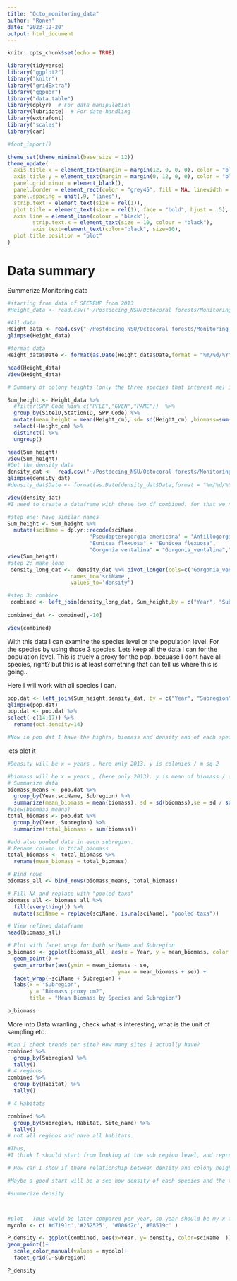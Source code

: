 ```yaml
---
title: "Octo_monitoring_data"
author: "Ronen"
date: "2023-12-20"
output: html_document
---
```


```r
knitr::opts_chunk$set(echo = TRUE)
```

```r

library(tidyverse)
library("ggplot2")
library("knitr")
library("gridExtra")
library("ggpubr")
library("data.table")
library(dplyr)  # For data manipulation
library(lubridate)  # For date handling
library(extrafont)
library("scales")
library(car)
```

```r
#font_import()

theme_set(theme_minimal(base_size = 12))
theme_update(
  axis.title.x = element_text(margin = margin(12, 0, 0, 0), color = "black"),
  axis.title.y = element_text(margin = margin(0, 12, 0, 0), color = "black"),
  panel.grid.minor = element_blank(),
  panel.border = element_rect(color = "grey45", fill = NA, linewidth = 1.5),
  panel.spacing = unit(.9, "lines"),
  strip.text = element_text(size = rel(1)),
  plot.title = element_text(size = rel(1), face = "bold", hjust = .5),
  axis.line = element_line(colour = "black"),
        strip.text.x = element_text(size = 10, colour = "black"),
        axis.text=element_text(color="black", size=10),
  plot.title.position = "plot"
)
```

# **Data summary**

Summerize Monitoring data 

```r
#starting from data of SECREMP from 2013
#Height_data <- read.csv("~/Postdocing_NSU/Octocoral forests/Monitoring data/Me playing with monitoring data/SECREMP_OCTO_RawData_2013.csv")

#All data
Height_data <- read.csv("~/Postdocing_NSU/Octocoral forests/Monitoring data/SECREMP_CSV_Files/SECREMP_OCTO_RawData_2012-2022.csv")
glimpse(Height_data)

#format data 
Height_data$Date <- format(as.Date(Height_data$Date,format = "%m/%d/%Y"))

head(Height_data)
View(Height_data)

# Summary of colony heights (only the three species that interest me) in the different transects whle keeping the metadata 

Sum_height <- Height_data %>%
  #filter(SPP_Code %in% c("PFLE","GVEN","PAME"))  %>%
  group_by(SiteID,StationID, SPP_Code) %>% 
  mutate(mean_height = mean(Height_cm), sd= sd(Height_cm) ,biomass=sum(Height_cm), n= n()) %>% 
  select(-Height_cm) %>% 
  distinct() %>% 
  ungroup()

head(Sum_height)
view(Sum_height)
#Get the density data
density_dat <-  read.csv("~/Postdocing_NSU/Octocoral forests/Monitoring data/Me playing with monitoring data/SECREMP_OCTO_Summaries_2013_Density.csv" ) 
glimpse(density_dat)
#density_dat$Date <- format(as.Date(density_dat$Date,format = "%m/%d/%Y"))

view(density_dat)
#I need to create a dataframe with those two df combined. for that we need to make density dat a long df

#step one: have similar names
Sum_height <- Sum_height %>% 
  mutate(sciName = dplyr::recode(sciName,
                          'Pseudopterogorgia americana' = 'Antillogorgia_americana',
                          "Eunicea flexuosa" = "Eunicea_flexuosa", 
                          "Gorgonia ventalina" = "Gorgonia_ventalina","Eunicea calyculata"= "Eunicea calyculata", "Pseudoplexaura porosa"="Pseudoplexaura porosa", "Pseudopterogorgia bipinnata" = 'Antillogorgia_bipinnata'))
view(Sum_height)
#step 2: make long 
 density_long_dat <-  density_dat %>% pivot_longer(cols=c('Gorgonia_ventalina', 'Antillogorgia_americana', 'Eunicea_flexuosa' ,'Total_Octocorals'),
                    names_to='sciName',
                    values_to='density')

#step 3: combine 
 combined <- left_join(density_long_dat, Sum_height,by = c("Year", "Subregion" ,"Habitat" ,  "SiteID" ,   "Site_name" ,"StationID","sciName" ) )
                                                          
combined_dat <- combined[,-10]

view(combined)
```
With this data I can examine the species level or the population level.
For the species by using those 3 species. Lets keep all the data I can for the population level. This is truely a proxy for the pop. becuase I dont have all species, right? but this is at least something that can tell us where this is going..  

Here I will work with all species I can. 

```r
pop.dat <- left_join(Sum_height,density_dat, by = c("Year", "Subregion" ,"Habitat" ,  "SiteID" ,   "Site_name" ,"StationID") )
glimpse(pop.dat)
pop.dat <- pop.dat %>% 
select(-c(14:17)) %>% 
  rename(oct.density=14)

#Now in pop dat I have the hights, biomass and density and of each species in each transect. 

```

lets plot it 
```r

#Density will be x = years , here only 2013. y is colonies / m sq-2

#biomass will be x = years , (here only 2013). y is mean of biomass / cm2 
# Summarize data
biomass_means <- pop.dat %>% 
  group_by(Year,sciName, Subregion) %>%
  summarize(mean_biomass = mean(biomass), sd = sd(biomass),se = sd / sqrt(n()), n=n() )
#view(biomass_means)
total_biomass <- pop.dat %>% 
  group_by(Year, Subregion) %>%
  summarize(total_biomass = sum(biomass))

#add also pooled data in each subregion. 
# Rename column in total_biomass
total_biomass <- total_biomass %>%
  rename(mean_biomass = total_biomass)

# Bind rows 
biomass_all <- bind_rows(biomass_means, total_biomass)

# Fill NA and replace with "pooled taxa"
biomass_all <- biomass_all %>%
  fill(everything()) %>%
  mutate(sciName = replace(sciName, is.na(sciName), "pooled taxa"))

# View refined dataframe
head(biomass_all)

# Plot with facet wrap for both sciName and Subregion
p_biomass <- ggplot(biomass_all, aes(x = Year, y = mean_biomass, color = sciName)) +
  geom_point() + 
  geom_errorbar(aes(ymin = mean_biomass - se, 
                                   ymax = mean_biomass + se)) +
  facet_wrap(~sciName + Subregion) +
  labs(x = "Subregion",
       y = "Biomass proxy cm2",
       title = "Mean Biomass by Species and Subregion")

p_biomass

```





More into Data wranling , check what is interesting, what is the unit of sampling etc. 
```r

#Can I check trends per site? How many sites I actually have? 
combined %>% 
  group_by(Subregion) %>% 
  tally()
# 4 regions 
combined %>% 
  group_by(Habitat) %>% 
  tally()

# 4 Habitats 

combined %>% 
  group_by(Subregion, Habitat, Site_name) %>% 
  tally()
# not all regions and have all habitats. 

#Thus,
#I think I should start from looking at the sub region level, and represent the habitat too.

# How can I show if there relationship between density and colony height? 

#Maybe a good start will be a see how density of each species and the total changes over sampling times? 

#summerize density 



#plot - Thus would be later compared per year, so year should be my x axis 
mycolo <- c('#d7191c','#252525', '#006d2c','#08519c' )

P_density <- ggplot(combined, aes(x=Year, y= density, color=sciName  ))+
geom_point()+
  scale_color_manual(values = mycolo)+
  facet_grid(.~Subregion)

P_density
```

